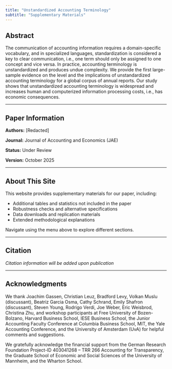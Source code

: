 ```yaml
---
title: "Unstandardized Accounting Terminology"
subtitle: "Supplementary Materials"
---
```


## Abstract   

The communication of accounting information requires a domain-specific vocabulary, and in specialized languages, standardization is considered a key to clear communication, i.e., one term should only be assigned to one concept and vice versa. In practice, accounting terminology is unstandardized and produces undue complexity. We provide the first large-sample evidence on the level and the implications of unstandardized accounting terminology for a global corpus of annual reports. Our study shows that unstandardized accounting terminology is widespread and increases human and computerized information processing costs, i.e., has economic consequences.

---

## Paper Information

**Authors:** [Redacted]

**Journal:** Journal of Accounting and Economics (JAE)

**Status:** Under Review

**Version:** October 2025

---

## About This Site

This website provides supplementary materials for our paper, including:

- Additional tables and statistics not included in the paper
- Robustness checks and alternative specifications
- Data downloads and replication materials
- Extended methodological explanations

Navigate using the menu above to explore different sections.

---

## Citation

*Citation information will be added upon publication*

---

## Acknowledgments

We thank Joachim Gassen, Christian Leuz, Bradford Levy, Volkan Muslu (discussant), Beatriz Garcia Osma, Cathy Schrand, Emily Shafron (discussant), Steven Young, Rodrigo Verdi, Joe Weber, Eric Weisbrod, Christina Zhu, and workshop participants at Free University of Bozen-Bolzano, Harvard Business School, IESE Business School, the Junior Accounting Faculty Conference at Columbia Business School, MIT, the Yale Accounting Conference, and the University of Amsterdam (UvA) for helpful comments and suggestions.

We gratefully acknowledge the financial support from the German Research Foundation Project-ID 403041268 – TRR 266 Accounting for Transparency, the Graduate School of Economic and Social Sciences of the University of Mannheim, and the Wharton School.
